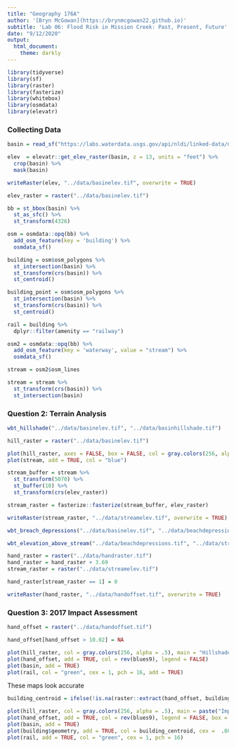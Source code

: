 ```yaml
---
title: "Geography 176A"
author: '[Bryn McGowan](https://brynmcgowan22.github.io)'
subtitle: 'Lab 06: Flood Risk in Mission Creek: Past, Present, Future'
date: "9/12/2020"
output:
  html_document:
    theme: darkly
---
```


```r
library(tidyverse)
library(sf)
library(raster)
library(fasterize)
library(whitebox)
library(osmdata)
library(elevatr)
```


### Collecting Data
```r
basin = read_sf("https://labs.waterdata.usgs.gov/api/nldi/linked-data/nwissite/USGS-11119750/basin")

elev  = elevatr::get_elev_raster(basin, z = 13, units = "feet") %>%
  crop(basin) %>%
  mask(basin)

writeRaster(elev, "../data/basinelev.tif", overwrite = TRUE)

elev_raster = raster("../data/basinelev.tif")

bb = st_bbox(basin) %>%
  st_as_sfc() %>%
  st_transform(4326)

osm = osmdata::opq(bb) %>%
  add_osm_feature(key = 'building') %>%
  osmdata_sf()

building = osm$osm_polygons %>%
  st_intersection(basin) %>%
  st_transform(crs(basin)) %>%
  st_centroid()

building_point = osm$osm_polygons %>% 
  st_intersection(basin) %>% 
  st_transform(crs(basin)) %>% 
  st_centroid()

rail = building %>%
  dplyr::filter(amenity == "railway")

osm2 = osmdata::opq(bb) %>%
  add_osm_feature(key = 'waterway', value = "stream") %>%
  osmdata_sf()

stream = osm2$osm_lines

stream = stream %>%
  st_transform(crs(basin)) %>%
  st_intersection(basin)
```

### Question 2: Terrain Analysis
```r
wbt_hillshade("../data/basinelev.tif", "../data/basinhillshade.tif")

hill_raster = raster("../data/basinelev.tif")

plot(hill_raster, axes = FALSE, box = FALSE, col = gray.colors(256, alpha = 0.5), main = "Hillshade", legend = FALSE)
plot(stream, add = TRUE, col = "blue")

stream_buffer = stream %>%
  st_transform(5070) %>%
  st_buffer(10) %>%
  st_transform(crs(elev_raster))

stream_raster = fasterize::fasterize(stream_buffer, elev_raster)

writeRaster(stream_raster, "../data/streamelev.tif", overwrite = TRUE)

wbt_breach_depressions("../data/basinelev.tif", "../data/beachdepressions.tif")

wbt_elevation_above_stream("../data/beachdepressions.tif", "../data/streamelev.tif", "../data/handraster.tif")

hand_raster = raster("../data/handraster.tif")
hand_raster = hand_raster + 3.69
stream_raster = raster("../data/streamelev.tif")

hand_raster[stream_raster == 1] = 0

writeRaster(hand_raster, "../data/handoffset.tif", overwrite = TRUE)
```

### Question 3: 2017 Impact Assessment
```r
hand_offset = raster("../data/handoffset.tif")

hand_offset[hand_offset > 10.02] = NA

plot(hill_raster, col = gray.colors(256, alpha = .5), main = "Hillshade Basin and Flood", legend = FALSE, box =FALSE)
plot(hand_offset, add = TRUE, col = rev(blues9), legend = FALSE)
plot(basin, add = TRUE)
plot(rail, col = "green", cex = 1, pch = 16, add = TRUE)
```
These maps look accurate
```r
building_centroid = ifelse(!is.na(raster::extract(hand_offset, building_point)), "red", "black")

plot(hill_raster, col = gray.colors(256, alpha = .5), main = paste("Impacted Buildings", sum(building_centroid == "red"), "Buildings"), legend = FALSE, box =FALSE)
plot(hand_offset, add = TRUE, col = rev(blues9), legend = FALSE, box = FALSE)
plot(basin, add = TRUE)
plot(building$geometry, add = TRUE, col = building_centroid, cex =  .08, pch = 16)
plot(rail, add = TRUE, col = "green", cex = 1, pch = 16)
```
